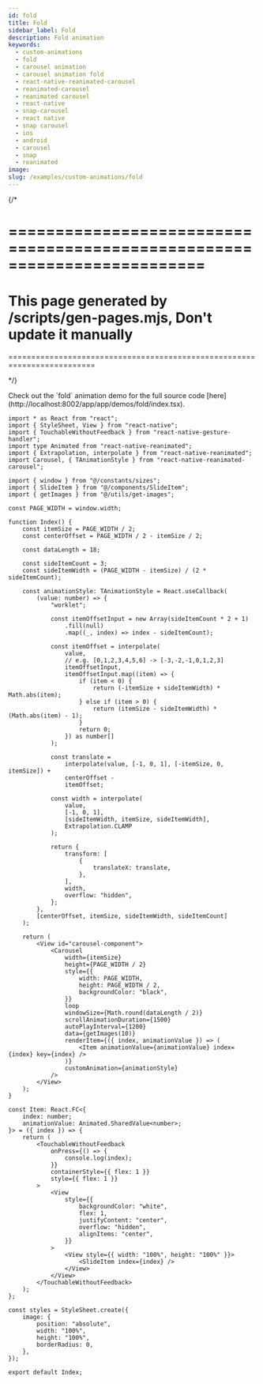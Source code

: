 ```yaml
---
id: fold
title: Fold
sidebar_label: Fold
description: Fold animation
keywords:
  - custom-animations
  - fold
  - carousel animation
  - carousel animation fold
  - react-native-reanimated-carousel
  - reanimated-carousel
  - reanimated carousel
  - react-native
  - snap-carousel
  - react native
  - snap carousel
  - ios
  - android
  - carousel
  - snap
  - reanimated
image:
slug: /examples/custom-animations/fold
---
```


{/* 

=========================================================================
=========================================================================
This page generated by /scripts/gen-pages.mjs, Don't update it manually 
=========================================================================
=========================================================================

*/}


<Callout emoji="👾">
  Check out the `fold` animation demo for the full source code [here](http://localhost:8002/app/app/demos/fold/index.tsx).
</Callout>


<Page pagePath='/demos/custom-animations/fold' />

```tsx copy
import * as React from "react";
import { StyleSheet, View } from "react-native";
import { TouchableWithoutFeedback } from "react-native-gesture-handler";
import type Animated from "react-native-reanimated";
import { Extrapolation, interpolate } from "react-native-reanimated";
import Carousel, { TAnimationStyle } from "react-native-reanimated-carousel";

import { window } from "@/constants/sizes";
import { SlideItem } from "@/components/SlideItem";
import { getImages } from "@/utils/get-images";

const PAGE_WIDTH = window.width;

function Index() {
	const itemSize = PAGE_WIDTH / 2;
	const centerOffset = PAGE_WIDTH / 2 - itemSize / 2;

	const dataLength = 18;

	const sideItemCount = 3;
	const sideItemWidth = (PAGE_WIDTH - itemSize) / (2 * sideItemCount);

	const animationStyle: TAnimationStyle = React.useCallback(
		(value: number) => {
			"worklet";

			const itemOffsetInput = new Array(sideItemCount * 2 + 1)
				.fill(null)
				.map((_, index) => index - sideItemCount);

			const itemOffset = interpolate(
				value,
				// e.g. [0,1,2,3,4,5,6] -> [-3,-2,-1,0,1,2,3]
				itemOffsetInput,
				itemOffsetInput.map((item) => {
					if (item < 0) {
						return (-itemSize + sideItemWidth) * Math.abs(item);
					} else if (item > 0) {
						return (itemSize - sideItemWidth) * (Math.abs(item) - 1);
					}
					return 0;
				}) as number[]
			);

			const translate =
				interpolate(value, [-1, 0, 1], [-itemSize, 0, itemSize]) +
				centerOffset -
				itemOffset;

			const width = interpolate(
				value,
				[-1, 0, 1],
				[sideItemWidth, itemSize, sideItemWidth],
				Extrapolation.CLAMP
			);

			return {
				transform: [
					{
						translateX: translate,
					},
				],
				width,
				overflow: "hidden",
			};
		},
		[centerOffset, itemSize, sideItemWidth, sideItemCount]
	);

	return (
		<View id="carousel-component">
			<Carousel
				width={itemSize}
				height={PAGE_WIDTH / 2}
				style={{
					width: PAGE_WIDTH,
					height: PAGE_WIDTH / 2,
					backgroundColor: "black",
				}}
				loop
				windowSize={Math.round(dataLength / 2)}
				scrollAnimationDuration={1500}
				autoPlayInterval={1200}
				data={getImages(10)}
				renderItem={({ index, animationValue }) => (
					<Item animationValue={animationValue} index={index} key={index} />
				)}
				customAnimation={animationStyle}
			/>
		</View>
	);
}

const Item: React.FC<{
	index: number;
	animationValue: Animated.SharedValue<number>;
}> = ({ index }) => {
	return (
		<TouchableWithoutFeedback
			onPress={() => {
				console.log(index);
			}}
			containerStyle={{ flex: 1 }}
			style={{ flex: 1 }}
		>
			<View
				style={{
					backgroundColor: "white",
					flex: 1,
					justifyContent: "center",
					overflow: "hidden",
					alignItems: "center",
				}}
			>
				<View style={{ width: "100%", height: "100%" }}>
					<SlideItem index={index} />
				</View>
			</View>
		</TouchableWithoutFeedback>
	);
};

const styles = StyleSheet.create({
	image: {
		position: "absolute",
		width: "100%",
		height: "100%",
		borderRadius: 0,
	},
});

export default Index;

```